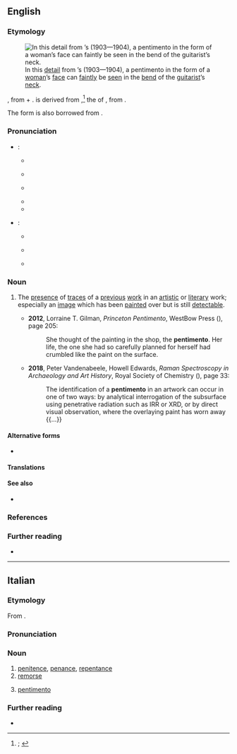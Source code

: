 ==English==
{{was wotd|2022|April|16}}

===Etymology===
[[File:OldGuitaristLady.jpg|thumb|alt=A blue-tinted painting of a man's bent neck, with a faint image of a woman's face in its background|In this [[detail#Noun|detail]] from {{w|Pablo Picasso}}’s ''{{w|The Old Guitarist}}'' (1903—1904), a pentimento in the form of a [[woman#Noun|woman]]’s [[face#Noun|face]] can [[faintly]] be [[see#Verb|seen]] in the [[bend#Noub|bend]] of the [[guitarist]]’s [[neck#Noun|neck]].]]

{{root|en|ine-pro|*peh₁-}}
{{lbor|en|it|pentimento|t=repentance, penance, penitence; remorse; change of opinion; correction; traces of a previous image or work in an artwork}}, from {{m|it|pentìrsi|t=to repent; to regret}} + {{m|it|-mento|pos={{glossary|suffix}} forming {{glossary|noun}}s representing the actions of {{glossary|verb}}s to which it is attached}}. {{m|it||Pentìrsi}} is derived from {{der|en|la|paenitēre}},<ref>{{R:OED Online|pos=n|id=140353|date=March 2022|nodot=1}}; {{R:Lexico|pos=n}}</ref> the {{glossary|present}} {{glossary|active}} {{glossary|infinitive}} of {{m|la|paeniteō|t=to cause to repent; to repent; to be sorry, regret}}, from {{der|en|ine-pro|*peh₁-|t=to hate; to hurt}}.

The {{glossary|plural}} form is also borrowed from {{bor|en|it|pentimenti}}.

===Pronunciation===
* {{glossary|Singular}}:
** {{a|RP}} {{IPA|en|/ˌpɛntɪˈmɛntəʊ/}}
** {{audio|en|LL-Q1860 (eng)-Vealhurl-pentimento.wav|Audio (Southern England)}}
** {{a|GA}} {{IPA|en|/ˌpɛntəˈmɛntoʊ/|[-ɾə-]|[-ɾoʊ]}}
** {{rhymes|en|ɛntəʊ|s=4}}
** {{hyphenation|en|pen|ti|men|to}}
* {{glossary|Plural}}:
** {{a|RP}} {{IPA|en|/ˌpɛntɪˈmɛnti/|nocount=1}}
** {{a|GA}} {{IPA|en|/ˌpɛntəˈmɛnti/|[-ɾə-]|[-ɾi]|nocount=1}}
** {{hyphenation|en|pen|ti|men|ti}}

===Noun===
{{en-noun|pentimenti}}

# {{lb|en|art|literature}} The [[presence#Noun|presence]] of [[trace#Noun|traces]] of a [[previous#Adjective|previous]] [[work#Noun|work]] in an [[artistic#Adjective|artistic]] or [[literary]] work; especially {{lb|en|painting}} an [[image#Noun|image]] which has been [[paint#Verb|painted]] over but is still [[detectable]].
#* '''2012''', Lorraine T. Gilman, ''Princeton Pentimento'', WestBow Press ({{ISBN|9781449761752}}), page 205:
#*: She thought of the painting in the shop, the '''pentimento'''. Her life, the one she had so carefully planned for herself had crumbled like the paint on the surface.
#* '''2018''', Peter Vandenabeele, Howell Edwards, ''Raman Spectroscopy in Archaeology and Art History'', Royal Society of Chemistry ({{ISBN|9781788011389}}), page 33:
#*: The identification of a '''pentimento''' in an artwork can occur in one of two ways: by analytical interrogation of the subsurface using penetrative radiation such as IRR or XRD, or by direct visual observation, where the overlaying paint has worn away {{...}}

====Alternative forms====
* {{l|en|pentiment}}

====Translations====
{{trans-top|presence of traces of a previous work in an artistic or literary work}}
{{trans-mid}}
{{trans-bottom}}

====See also====
* {{l|en|palimpsest}}

===References===
<references/>

===Further reading===
* {{pedia}}

----

==Italian==

===Etymology===
From {{af|it|pentirsi|alt1=pentire|-mento}}.

===Pronunciation===
{{it-pr|pentiménto}}

===Noun===
{{it-noun|m}}

# [[penitence]], [[penance]], [[repentance]]
# [[remorse]]
#: {{syn|it|rammarico|rimpianto|rincrescimento}}
# {{lb|it|arts}} [[#English|pentimento]]
#: {{syn|it|cambiamento|rifacimento}}

===Further reading===
* {{R:it:Trec}}
